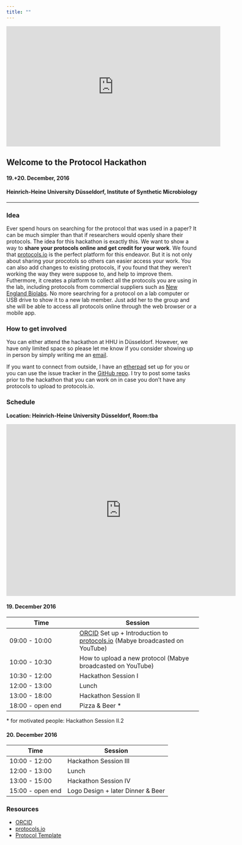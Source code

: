 ```yaml
---
title: ""
---
```


<iframe width="560" height="315" src="https://www.youtube.com/embed/wvqw6PPl0eY" frameborder="0" allowfullscreen></iframe>

## Welcome to the Protocol Hackathon

#### 19.+20. December, 2016
#### Heinrich-Heine University Düsseldorf, Institute of Synthetic Microbiology

---
### Idea

Ever spend hours on searching for the protocol that was used in a paper? It can be much simpler than that if researchers would openly share their protocols. The idea for this hackathon is exactly this. We want to show a way to __share your protocols online and get credit for your work__. We found that [protocols.io](https://www.protocols.io) is the perfect platform for this endeavor. But it is not only about sharing your procotols so others can easier access your work. You can also add changes to existing protocols, if you found that they weren't working the way they were suppose to, and help to improve them. Futhermore, it creates a platform to collect all the protocols you are using in the lab, including protocols from commercial suppliers such as [New England Biolabs](https://www.protocols.io/groups/new-england-biolabs-neb). No more searchring for a protocol on a lab computer or USB drive to show it to a new lab member. Just add her to the group and she will be able to access all protocols online through the web browser or a mobile app.

### How to get involved

You can either attend the hackathon at HHU in Düsseldorf. However, we have only limited space so please let me know if you consider showing up in person by simply writing me an [email](mailto:nicolasschmelling@gmail.com).

If you want to connect from outside, I have an [etherpad](https://public.etherpad-mozilla.org/p/dfttlIanxu) set up for you or you can use the issue tracker in the [GitHub repo](https://github.com/schmelling/protocol_hackathon). I try to post some tasks prior to the hackathon that you can work on in case you don't have any protocols to upload to protocols.io.

### Schedule
__Location: Heinrich-Heine University Düsseldorf, Room:tba__

<iframe src="https://www.google.com/maps/embed?pb=!1m14!1m12!1m3!1d1627.124613872837!2d6.798101831702421!3d51.1879986809241!2m3!1f0!2f0!3f0!3m2!1i1024!2i768!4f13.1!5e0!3m2!1sde!2sde!4v1481289357392" width="600" height="450" frameborder="0" style="border:0" allowfullscreen></iframe>

#### 19. December 2016
Time | Session
---- | -------
09:00 - 10:00 | [ORCID](https://orcid.org) Set up + Introduction to [protocols.io](https://www.protocols.io) (Mabye broadcasted on YouTube)
10:00 - 10:30 | How to upload a new protocol (Mabye broadcasted on YouTube)
10:30 - 12:00 | Hackathon Session I
12:00 - 13:00 | Lunch
13:00 - 18:00 | Hackathon Session II
18:00 - open end | Pizza & Beer *

<nowiki>*</nowiki> for motivated people: Hackathon Session II.2

#### 20. December 2016
Time | Session
---- | -------
10:00 - 12:00 | Hackathon Session III
12:00 - 13:00 | Lunch
13:00 - 15:00 | Hackathon Session IV
15:00 - open end | Logo Design + later Dinner & Beer

### Resources

* [ORCID](https://orcid.org)
* [protocols.io](https://www.protocols.io)
* [Protocol Template](https://docs.google.com/document/d/1NX-07dy9ptrPwhF9-g8ktGHTJ9HPI5JmEZK0bdv82fA/edit?usp=sharing)